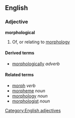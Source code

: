 ==English==
===Adjective===
'''morphological'''

#Of, or relating to [[morphology]]

====Derived terms====
* [[morphologically]] ''adverb''

====Related terms====
* [[morph]] ''verb''
* [[morpheme]] ''noun''
* [[morphology]] ''noun''
* [[morphologist]] ''noun''

[[Category:English adjectives]]